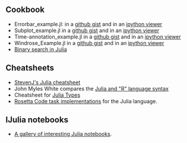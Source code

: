 
== Cookbook ==

* Errorbar_example.jl: in a [https://gist.github.com/gizmaa/7199563 github gist] and in an [http://nbviewer.ipython.org/7210792 ipython viewer]
* Subplot_example.jl in a [https://gist.github.com/gizmaa/7199540 github gist] and in an [http://nbviewer.ipython.org/7211037 ipython viewer]
* Time-annotation_example.jl in a [https://gist.github.com/gizmaa/7199519 github gist] and in an [http://nbviewer.ipython.org/7211049 ipython viewer]
* Windrose_Example.jl in a [https://gist.github.com/gizmaa/7199478 github gist] and in an [http:/nbviewer.ipython.org/7211059 ipython viewer]
* [http://rosettacode.org/wiki/Binary_search#Julia Binary search in Julia]

== Cheatsheets ==

* [http://math.mit.edu/%7Estevenj/Julia-cheatsheet.pdf StevenJ's Julia cheatsheet]
* John Myles White compares the [http://www.johnmyleswhite.com/notebook/2012/04/09/comparing-julia-and-rs-vocabularies/ Julia and "R" language syntax]
* Cheatsheet for [https://github.com/tanmaykm/julia_types Julia Types]
* [https://github.com/karbarcca/Rosetta-Julia Rosetta Code task implementations] for the Julia language.


== IJulia notebooks ==
* [https://github.com/ipython/ipython/wiki/A-gallery-of-interesting-IPython-Notebooks#julia-notebooks A gallery of interesting Julia notebooks].


